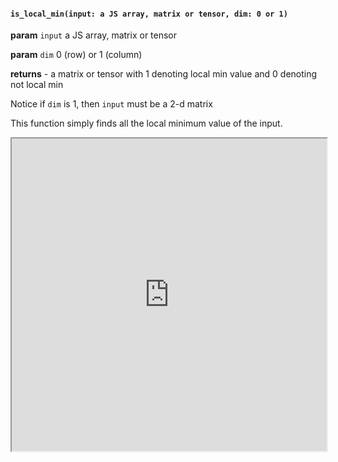 

#### `is_local_min(input: a JS array, matrix or tensor, dim: 0 or 1)`


**param** `input` a JS array, matrix or tensor

**param** `dim` 0 (row) or 1 (column)

**returns** - a matrix or tensor with 1 denoting local min value and 0 denoting not local min

Notice if `dim` is 1, then `input` must be a 2-d matrix

This function simply finds all the local minimum value of the input.

<iframe src="https://hlab.app/s/LinJianan/is_local_min_book"
    width="100%"
    height="500px">
</iframe>
